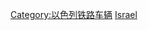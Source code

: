 {{commonscat|Diesel locomotives of Israel}}
[[Category:以色列铁路车辆|Category:以色列铁路车辆]]
[[Category:柴油機車|Israel]]
